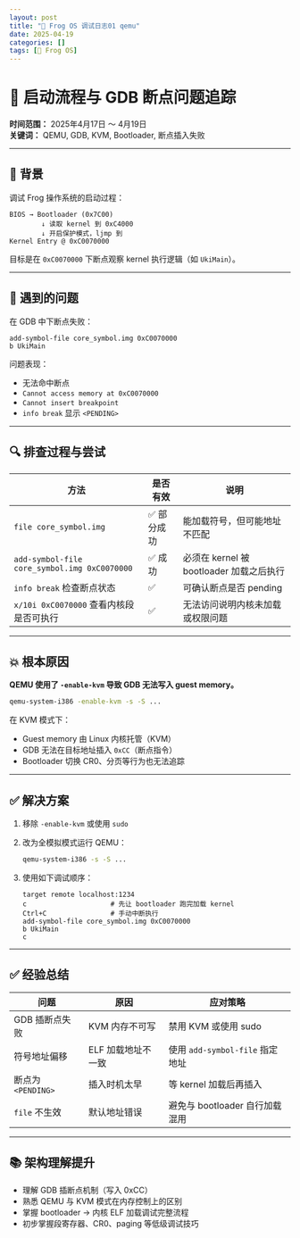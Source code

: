 ```yaml
---
layout: post
title: "🐸 Frog OS 调试日志01 qemu"
date: 2025-04-19
categories: []
tags: [🐸 Frog OS]
---
```


# 🐸 启动流程与 GDB 断点问题追踪

**时间范围：** 2025年4月17日 ～ 4月19日  
**关键词：** QEMU, GDB, KVM, Bootloader, 断点插入失败

---

## 🧠 背景

调试 Frog 操作系统的启动过程：

```text
BIOS → Bootloader (0x7C00)
        ↓ 读取 kernel 到 0xC4000
        ↓ 开启保护模式，ljmp 到
Kernel Entry @ 0xC0070000
```

目标是在 `0xC0070000` 下断点观察 kernel 执行逻辑（如 `UkiMain`）。

---

## 🐛 遇到的问题

在 GDB 中下断点失败：

```gdb
add-symbol-file core_symbol.img 0xC0070000
b UkiMain
```

问题表现：

- 无法命中断点
- `Cannot access memory at 0xC0070000`
- `Cannot insert breakpoint`
- `info break` 显示 `<PENDING>`

---

## 🔍 排查过程与尝试

| 方法 | 是否有效 | 说明 |
|------|----------|------|
| `file core_symbol.img` | ✅ 部分成功 | 能加载符号，但可能地址不匹配 |
| `add-symbol-file core_symbol.img 0xC0070000` | ✅ 成功 | 必须在 kernel 被 bootloader 加载之后执行 |
| `info break` 检查断点状态 | ✅ | 可确认断点是否 pending |
| `x/10i 0xC0070000` 查看内核段是否可执行 | ✅ | 无法访问说明内核未加载或权限问题 |

---

## 💥 根本原因

**QEMU 使用了 `-enable-kvm` 导致 GDB 无法写入 guest memory。**

```bash
qemu-system-i386 -enable-kvm -s -S ...
```

在 KVM 模式下：

- Guest memory 由 Linux 内核托管（KVM）
- GDB 无法在目标地址插入 `0xCC`（断点指令）
- Bootloader 切换 CR0、分页等行为也无法追踪

---

## ✅ 解决方案

1. 移除 `-enable-kvm` 或使用 `sudo`
2. 改为全模拟模式运行 QEMU：

   ```bash
   qemu-system-i386 -s -S ...
   ```

3. 使用如下调试顺序：

   ```gdb
   target remote localhost:1234
   c                     # 先让 bootloader 跑完加载 kernel
   Ctrl+C                # 手动中断执行
   add-symbol-file core_symbol.img 0xC0070000
   b UkiMain
   c
   ```

---

## ✅ 经验总结

| 问题 | 原因 | 应对策略 |
|------|------|-----------|
| GDB 插断点失败 | KVM 内存不可写 | 禁用 KVM 或使用 sudo |
| 符号地址偏移 | ELF 加载地址不一致 | 使用 `add-symbol-file` 指定地址 |
| 断点为 `<PENDING>` | 插入时机太早 | 等 kernel 加载后再插入 |
| `file` 不生效 | 默认地址错误 | 避免与 bootloader 自行加载混用 |

---

## 📚 架构理解提升

- 理解 GDB 插断点机制（写入 0xCC）
- 熟悉 QEMU 与 KVM 模式在内存控制上的区别
- 掌握 bootloader → 内核 ELF 加载调试完整流程
- 初步掌握段寄存器、CR0、paging 等低级调试技巧


